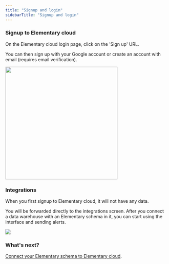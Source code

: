 ```yaml
---
title: "Signup and login"
sidebarTitle: "Signup and login"
---
```


### Signup to Elementary cloud

On the Elementary cloud login page, click on the 'Sign up' URL.

You can then sign up with your Google account or create an account with email (requires email verification).

<Frame>
  <img src="/pics/cloud/signup.png" width="350"/>
</Frame> 


### Integrations

When you first signup to Elementary cloud, it will not have any data. 
 
You will be forwarded directly to the integrations screen.
After you connect a data warehouse with an Elementary schema in it, you can start using the interface and sending alerts.

<Frame>
  <img src="/pics/cloud/integrations.png" />
</Frame> 


### What's next?

[Connect your Elementary schema to Elementary cloud](/cloud/onboarding/connect-data-warehouse). 
